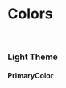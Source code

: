 
<Meta title="DESIGN TOKEN/Colors" />

# Colors

<br />

### Light Theme

#### PrimaryColor

<ColorPallete>
    <ColorItem title="black" subtitle="Black" colors={{ black: colors.lightThemeToken.black }} />
    <ColorItem title="white" subtitle="White" colors={{ white: colors.lightThemeToken.white }} />
    <ColorItem
        title="blue"
        subtitle="Blue"
        colors={{
            100: colors.lightThemeToken.blue100,
            400: colors.lightThemeToken.blue400,
            900: colors.lightThemeToken.blue900,
        }}
    />
    <ColorItem
        title="gray"
        subtitle="Gray"
        colors={{
            100: colors.lightThemeToken.gray100,
            200: colors.lightThemeToken.gray200,
            300: colors.lightThemeToken.gray300,
            400: colors.lightThemeToken.gray400,
            500: colors.lightThemeToken.gray500,
            600: colors.lightThemeToken.gray600,
            700: colors.lightThemeToken.gray700,
            800: colors.lightThemeToken.gray800,
            900: colors.lightThemeToken.gray900,
        }}
    />
</ColorPallete>
